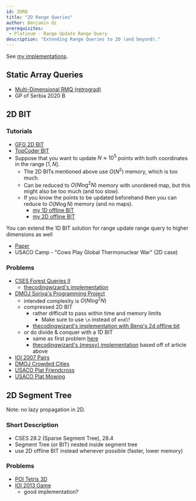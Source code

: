 ```yaml
---
id: 2DRQ
title: "2D Range Queries"
author: Benjamin Qi
prerequisites: 
 - Platinum - Range Update Range Query
description: "Extending Range Queries to 2D (and beyond)."
---
```


See [my implementations](https://github.com/bqi343/USACO/tree/master/Implementations/content/data-structures/2D%20Range%20Queries%20(15.2)).

## Static Array Queries

 - [Multi-Dimensional RMQ (retrograd)](https://codeforces.com/blog/entry/53810)
 - GP of Serbia 2020 B

## 2D BIT

### Tutorials

 - [GFG 2D BIT](https://www.geeksforgeeks.org/two-dimensional-binary-indexed-tree-or-fenwick-tree/)
 - [TopCoder BIT](https://www.topcoder.com/community/competitive-programming/tutorials/binary-indexed-trees/)
 - Suppose that you want to update $N\approx 10^5$ points with both coordinates in the range $[1,N]$.
   - The 2D BITs mentioned above use $O(N^2)$ memory, which is too much.
   - Can be reduced to $O(N\log^2N)$ memory with unordered map, but this might also be too much (and too slow).
   - If you know the points to be updated beforehand then you can reduce to $O(N\log N)$ memory (and no maps).
     - [my 1D offline BIT](https://github.com/bqi343/USACO/blob/master/Implementations/content/data-structures/1D%20Range%20Queries%20(9.2)/BIToff.h)
     - [my 2D offline BIT](https://github.com/bqi343/USACO/blob/master/Implementations/content/data-structures/2D%20Range%20Queries%20(15.2)/BIT2DOff%20(15.2).h)

<optional-content title="Range Update and Range Query in Higher Dimensions">

You can extend the 1D BIT solution for range update range query to higher dimensions as well 

 - [Paper](https://arxiv.org/pdf/1311.6093.pdf)
 - USACO Camp - "Cows Play Global Thermonuclear War" (2D case)
 
</optional-content>

### Problems

 - [CSES Forest Queries II](https://cses.fi/problemset/task/1739)
   - [thecodingwizard's implementation](https://github.com/thecodingwizard/competitive-programming/blob/master/cses/Forest%20Queries%20II.cpp)
 - [DMOJ Soriya's Programming Project](https://dmoj.ca/problem/dmopc19c7p5)
   - intended complexity is $O(N\log^2 N)$
   - compressed 2D BIT
     - rather difficult to pass within time and memory limits
       - Make sure to use `\n` instead of `endl`!
     - [thecodingwizard's implementation with Benq's 2d offline bit](https://github.com/thecodingwizard/competitive-programming/blob/master/DMOJ/Soriyas%20Programming%20Project.cpp)
   - or do divide & conquer with a 1D BIT
     - same as first problem [here](https://robert1003.github.io/2020/01/31/cdq-divide-and-conquer.html)
     - [thecodingwizard's (messy) implementation](https://github.com/thecodingwizard/competitive-programming/blob/master/DMOJ/Soriya%20Programming%20Project%201d%20BIT%20cdq%20dnc.cpp) based off of article above
 - [IOI 2007 Pairs](https://wcipeg.com/problem/ioi0722)
 - [DMOJ Crowded Cities](https://dmoj.ca/problem/bfs17p6)
 - [USACO Plat Friendcross](http://www.usaco.org/index.php?page=viewproblem2&cpid=722)
 - [USACO Plat Mowing](http://www.usaco.org/index.php?page=viewproblem2&cpid=601)

## 2D Segment Tree

Note: no lazy propagation in 2D.

### Short Description

  - CSES 28.2 (Sparse Segment Tree), 28.4
  - Segment Tree (or BIT) nested inside segment tree
  - use 2D offline BIT instead whenever possible (faster, lower memory)

### Problems

  - [POI Tetris 3D](https://szkopul.edu.pl/problemset/problem/OQjANSOOD_-c38gh8p6g3Gxp/site/?key=statement)
  - [IOI 2013 Game](http://wcipeg.com/problem/ioi1323)
    - good implementation?